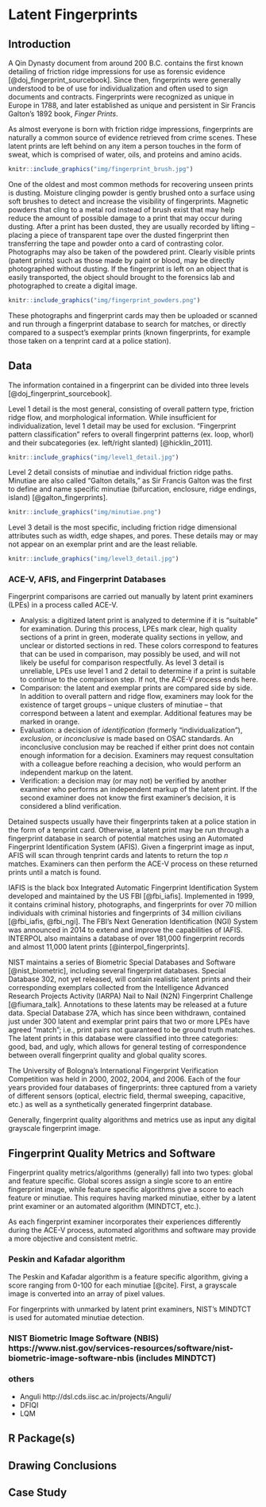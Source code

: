 # Latent Fingerprints {#fingerprints}



## Introduction

A Qin Dynasty document from around 200 B.C. contains the first known detailing of friction ridge impressions for use as forensic evidence [@doj_fingerprint_sourcebook]. Since then, fingerprints were generally understood to be of use for individualization and often used to sign documents and contracts. Fingerprints were recognized as unique in Europe in 1788, and later established as unique and persistent in Sir Francis Galton's 1892 book, *Finger Prints*.

As almost everyone is born with friction ridge impressions, fingerprints are naturally a common source of evidence retrieved from crime scenes. These latent prints are left behind on any item a person touches in the form of sweat, which is comprised of water, oils, and proteins and amino acids.

[comment]: <> (### Data collection)

```r
knitr::include_graphics("img/fingerprint_brush.jpg")
```

One of the oldest and most common methods for recovering unseen prints is dusting. Moisture clinging powder is gently brushed onto a surface using soft brushes to detect and increase the visibility of fingerprints. Magnetic powders that cling to a metal rod instead of brush exist that may help reduce the amount of possible damage to a print that may occur during dusting. After a print has been dusted, they are usually recorded by lifting -- placing a piece of transparent tape over the dusted fingerprint then transferring the tape and powder onto a card of contrasting color. Photographs may also be taken of the powdered print. Clearly visible prints (patent prints) such as those made by paint or blood, may be directly photographed without dusting. If the fingerprint is left on an object that is easily transported, the object should brought to the forensics lab and photographed to create a digital image.

```r
knitr::include_graphics("img/fingerprint_powders.png")
```

These photographs and fingerprint cards may then be uploaded or scanned and run through a fingerprint database to search for matches, or directly compared to a suspect's exemplar prints (known fingerprints, for example those taken on a tenprint card at a police station).



## Data

The information contained in a fingerprint can be divided into three levels [@doj_fingerprint_sourcebook].

Level 1 detail is the most general, consisting of overall pattern type, friction ridge flow, and morphological information. While insufficient for individualization, level 1 detail may be used for exclusion. "Fingerprint pattern classification" refers to overall fingerprint patterns (ex. loop, whorl) and their subcategories (ex. left/right slanted) [@hicklin_2011].

```r
knitr::include_graphics("img/level1_detail.jpg")
```

Level 2 detail consists of minutiae and individual friction ridge paths. Minutiae are also called "Galton details," as Sir Francis Galton was the first to define and name specific minutiae (bifurcation, enclosure, ridge endings, island) [@galton_fingerprints].

```r
knitr::include_graphics("img/minutiae.png")
```

Level 3 detail is the most specific, including friction ridge dimensional attributes such as width, edge shapes, and pores. These details may or may not appear on an exemplar print and are the least reliable.
<!-- require high quality images for detailed examination [@https://ieeexplore.ieee.org/abstract/document/5432204] -->

```r
knitr::include_graphics("img/level3_detail.jpg")
```

### ACE-V, AFIS, and Fingerprint Databases

Fingerprint comparisons are carried out manually by latent print examiners (LPEs) in a process called ACE-V.

* Analysis: a digitized latent print is analyzed to determine if it is "suitable" for examination. During this process, LPEs mark clear, high quality sections of a print in green, moderate quality sections in yellow, and unclear or distorted sections in red. These colors correspond to features that can be used in comparison, may possibly be used, and will not likely be useful for comparison respectfully. As level 3 detail is unreliable, LPEs use level 1 and 2 detail to determine if a print is suitable to continue to the comparison step. If not, the ACE-V process ends here.
* Comparison: the latent and exemplar prints are compared side by side. In addition to overall pattern and ridge flow, examiners may look for the existence of target groups -- unique clusters of minutiae -- that correspond between a latent and exemplar. Additional features may be marked in orange.
* Evaluation: a decision of *identification* (formerly "individualization"), *exclusion*, or *inconclusive* is made based on OSAC standards. An inconclusive conclusion may be reached if either print does not contain enough information for a decision. Examiners may request consultation with a colleague before reaching a decision, who would perform an independent markup on the latent.
* Verification: a decision may (or may not) be verified by another examiner who performs an independent markup of the latent print. If the second examiner does not know the first examiner's decision, it is considered a blind verification.

Detained suspects usually have their fingerprints taken at a police station in the form of a tenprint card. Otherwise, a latent print may be run through a fingerprint database in search of potential matches using an Automated Fingerprint Identification System (AFIS). Given a fingerprint image as input, AFIS will scan through tenprint cards and latents to return the top *n* matches. Examiners can then perform the ACE-V process on these returned prints until a match is found.

IAFIS is the black box Integrated Automatic Fingerprint Identification System developed and maintained by the US FBI [@fbi_iafis]. Implemented in 1999, it contains criminal history, photographs, and fingerprints for over 70 million individuals with criminal histories and fingerprints of 34 million civilians [@fbi_iafis, @fbi_ngi]. The FBI's Next Generation Identification (NGI) System was announced in 2014 to extend and improve the capabilities of IAFIS. INTERPOL also maintains a database of over 181,000 fingerprint records and almost 11,000 latent prints [@interpol_fingerprints].

NIST maintains a series of Biometric Special Databases and Software [@nist_biometric], including several fingerprint databases. Special Database 302, not yet released, will contain realistic latent prints and their corresponding exemplars collected from the Intelligence Advanced Research Projects Activity (IARPA) Nail to Nail (N2N) Fingerprint Challenge [@fiumara_talk]. Annotations to these latents may be released at a future data. Special Database 27A, which has since been withdrawn, contained just under 300 latent and exemplar print pairs that two or more LPEs have agreed "match"; i.e., print pairs not guaranteed to be ground truth matches. The latent prints in this database were classified into three categories: good, bad, and ugly, which allows for general testing of correspondence between overall fingerprint quality and global quality scores.

The University of Bologna's International Fingerprint Verification Competition was held in 2000, 2002, 2004, and 2006. Each of the four years provided four databases of fingerprints: three captured from a variety of different sensors (optical, electric field, thermal sweeping, capacitive, etc.) as well as a synthetically generated fingerprint database.

Generally, fingerprint quality algorithms and metrics use as input any digital grayscale fingerprint image.


## Fingerprint Quality Metrics and Software

Fingerprint quality metrics/algorithms (generally) fall into two types: global and feature specific. Global scores assign a single score to an entire fingerprint image, while feature specific algorithms give a score to each feature or minutiae. This requires having marked minutiae, either by a latent print examiner or an automated algorithm (MINDTCT, etc.).

As each fingerprint examiner incorporates their experiences differently during the ACE-V process, automated algorithms and software may provide a more objective and consistent metric.

### Peskin and Kafadar algorithm

The Peskin and Kafadar algorithm is a feature specific algorithm, giving a score ranging from 0-100 for each minutiae [@cite]. First, a grayscale image is converted into an array of pixel values.

For fingerprints with unmarked by latent print examiners, NIST's MINDTCT is used for automated minutiae detection.


### NIST Biometric Image Software (NBIS) https://www.nist.gov/services-resources/software/nist-biometric-image-software-nbis (includes MINDTCT)




### others
* Anguli http://dsl.cds.iisc.ac.in/projects/Anguli/
* DFIQI
* LQM


## R Package(s)


## Drawing Conclusions


## Case Study


